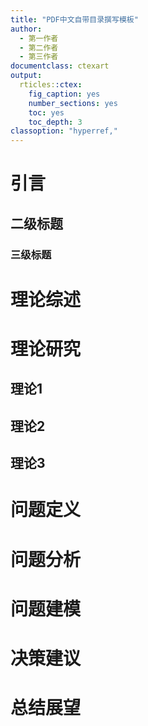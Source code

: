 ```yaml
---
title: "PDF中文自带目录撰写模板"
author:
  - 第一作者
  - 第二作者
  - 第三作者
documentclass: ctexart
output:
  rticles::ctex:
    fig_caption: yes
    number_sections: yes
    toc: yes
    toc_depth: 3
classoption: "hyperref,"
---
```


# 引言
## 二级标题
### 三级标题

# 理论综述

# 理论研究
## 理论1
## 理论2
## 理论3
# 问题定义
# 问题分析
# 问题建模
# 决策建议
# 总结展望


